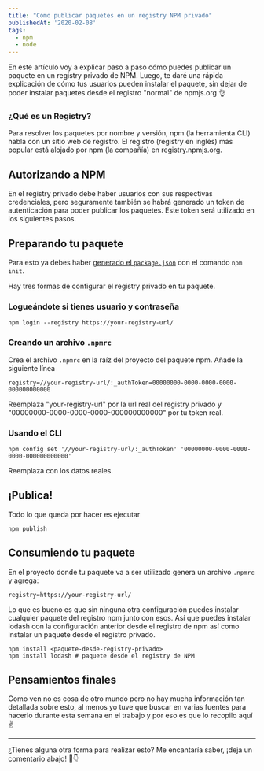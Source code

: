 ```yaml
---
title: "Cómo publicar paquetes en un registry NPM privado"
publishedAt: '2020-02-08'
tags:
  - npm
  - node
---
```


En este artículo voy a explicar paso a paso cómo puedes publicar un paquete en un registry privado de NPM. Luego, te daré una rápida explicación de cómo tus usuarios pueden instalar el paquete, sin dejar de poder instalar paquetes desde el registro "normal" de npmjs.org 👌

### ¿Qué es un Registry?

Para resolver los paquetes por nombre y versión, npm (la herramienta CLI) habla con un sitio web de registro. El registro (registry en inglés) más popular está alojado por npm (la compañía) en registry.npmjs.org. 


## Autorizando a NPM

En el registry privado debe haber usuarios con sus respectivas credenciales, pero seguramente también se habrá generado un token de autenticación para poder publicar los paquetes. Este token será utilizado en los siguientes pasos.

## Preparando tu paquete

Para esto ya debes haber [generado el `package.json`](https://docs.npmjs.com/creating-a-package-json-file) con el comando `npm init`.

Hay tres formas de configurar el registry privado en tu paquete.

### Logueándote si tienes usuario y contraseña

```shell
npm login --registry https://your-registry-url/
```

### Creando un archivo `.npmrc`

Crea el archivo `.npmrc` en la raíz del proyecto del paquete npm. Añade la siguiente línea

```
registry=//your-registry-url/:_authToken=00000000-0000-0000-0000-000000000000
```

Reemplaza "your-registry-url" por la url real del registry privado y "00000000-0000-0000-0000-000000000000" por tu token real.

### Usando el CLI

```shell
npm config set '//your-registry-url/:_authToken' '00000000-0000-0000-0000-000000000000'
```

Reemplaza con los datos reales.

## ¡Publica!

Todo lo que queda por hacer es ejecutar

```shell
npm publish
```

## Consumiendo tu paquete

En el proyecto donde tu paquete va a ser utilizado genera un archivo `.npmrc` y agrega:

```
registry=https://your-registry-url/
```

Lo que es bueno es que sin ninguna otra configuración puedes instalar cualquier paquete del registro npm junto con esos. Así que puedes instalar lodash con la configuración anterior desde el registro de npm así como instalar un paquete desde el registro privado.

```shell
npm install <paquete-desde-registry-privado>
npm install lodash # paquete desde el registry de NPM
```

## Pensamientos finales

Como ven no es cosa de otro mundo pero no hay mucha información tan detallada sobre esto, al menos yo tuve que buscar en varias fuentes para hacerlo durante esta semana en el trabajo y por eso es que lo recopilo aquí ✌️

---

¿Tienes alguna otra forma para realizar esto? Me encantaría saber, ¡deja un comentario abajo! 💬👇